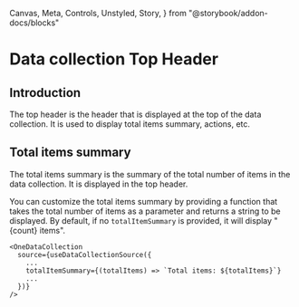   Canvas,
  Meta,
  Controls,
  Unstyled,
  Story,
} from "@storybook/addon-docs/blocks"

<Meta title="Data collection/Top Header" />

# Data collection Top Header

## Introduction

The top header is the header that is displayed at the top of the data
collection. It is used to display total items summary, actions, etc.

## Total items summary

The total items summary is the summary of the total number of items in the data
collection. It is displayed in the top header.

You can customize the total items summary by providing a function that takes the
total number of items as a parameter and returns a string to be displayed. By
default, if no `totalItemSummary` is provided, it will display "{count} items".

```tsx
<OneDataCollection
  source={useDataCollectionSource({
    ...
    totalItemSummary={(totalItems) => `Total items: ${totalItems}`}
    ...
  })}
/>
```
